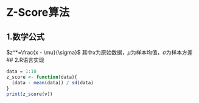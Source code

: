 # Z-Score算法
## 1.数学公式
$z^*=\frac{x - \mu}{\sigma}$
其中$x$为原始数据，$\mu$为样本均值，$\sigma$为样本方差
## 2.R语言实现
```r
data = 1:10
z_score <- function(data){
  (data - mean(data)) / sd(data)
}
print(z_score(v))
```